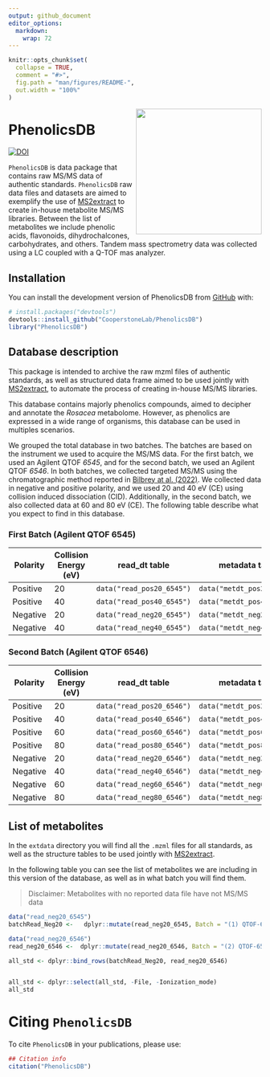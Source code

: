 ```yaml
---
output: github_document
editor_options: 
  markdown: 
    wrap: 72
---
```


<!-- README.md is generated from README.Rmd. Please edit that file -->

```r
knitr::opts_chunk$set(
  collapse = TRUE,
  comment = "#>",
  fig.path = "man/figures/README-",
  out.width = "100%"
)
```

<img src="man/figures/PhenolicsDB.png" align="right" height="250" style="float:right; height:250px;"/>

# PhenolicsDB
<!-- badges: start -->

<!-- Zenodo badge -->
[![DOI](https://zenodo.org/badge/676239711.svg)](https://zenodo.org/badge/latestdoi/676239711)

<!-- badges: end -->

`PhenolicsDB` is data package that contains raw MS/MS data of authentic
standards. `PhenolicsDB` raw data files and datasets are aimed to
exemplify the use of
[MS2extract](https://cooperstonelab.github.io/MS2extract/) to create
in-house metabolite MS/MS libraries. Between the list of metabolites we
include phenolic acids, flavonoids, dihydrochalcones, carbohydrates, and
others. Tandem mass spectrometry data was collected using a LC coupled
with a Q-TOF mas analyzer.

## Installation

You can install the development version of PhenolicsDB from
[GitHub](https://github.com/CooperstoneLab/PhenolicsDB) with:

``` r
# install.packages("devtools")
devtools::install_github("CooperstoneLab/PhenolicsDB")
library("PhenolicsDB")
```

## Database description

This package is intended to archive the raw mzml files of authentic
standards, as well as structured data frame aimed to be used jointly
with [MS2extract](https://cooperstonelab.github.io/MS2extract/), to
automate the process of creating in-house MS/MS libraries.

This database contains majorly phenolics compounds, aimed to decipher
and annotate the *Rosacea* metabolome. However, as phenolics are
expressed in a wide range of organisms, this database can be used in
multiples scenarios.

We grouped the total database in two batches. The batches are based on
the instrument we used to acquire the MS/MS data. For the first batch,
we used an Agilent QTOF *6545*, and for the second batch, we used an
Agilent QTOF *6546*. In both batches, we collected targeted MS/MS using
the chromatographic method reported in [Bilbrey at al.
(2022)](https://nph.onlinelibrary.wiley.com/doi/full/10.1111/nph.17693).
We collected data in negative and positive polarity, and we used 20 and
40 eV (CE) using collision induced dissociation (CID). Additionally, in
the second batch, we also collected data at 60 and 80 eV (CE). The
following table describe what you expect to find in this database.


### First Batch (Agilent QTOF 6545)

| Polarity | Collision Energy (eV) | read_dt table               | metadata table           |
|--------------|-------------|---------------------|----------------------|
| Positive | 20                    | `data("read_pos20_6545")` | `data("metdt_pos20_6545")` |
| Positive | 40                    | `data("read_pos40_6545")` | `data("metdt_pos40_6545")` |
| Negative | 20                    | `data("read_neg20_6545")` | `data("metdt_neg20_6545")` |
| Negative | 40                    | `data("read_neg40_6545")` |` data("metdt_neg40_6545")` |

### Second Batch (Agilent QTOF 6546)

| Polarity | Collision Energy (eV) | read_dt table                 | metadata table           |
|--------------|-------------|----------------------|----------------------|
| Positive | 20                    | `data("read_pos20_6546")`   | `data("metdt_pos20_6546")` |
| Positive | 40                    | `data("read_pos40_6546")`   | `data("metdt_pos40_6546")` |
| Positive | 60                    | `data("read_pos60_6546")` | `data("metdt_pos60_6546")` |
| Positive | 80                    | `data("read_pos80_6546")` | `data("metdt_pos80_6546")` |
| Negative | 20                    | `data("read_neg20_6546")`   | `data("metdt_neg20_6546")` |
| Negative | 40                    | `data("read_neg40_6546")`   | `data("metdt_neg40_6546")` |
| Negative | 60                    | `data("read_neg60_6546")`   | `data("metdt_neg60_6546")` |
| Negative | 80                    | `data("read_neg80_6546")`   | `data("metdt_neg80_6546")` |

## List of metabolites

In the `extdata` directory you will find all the `.mzml` files for all
standards, as well as the structure tables to be used jointly with
[MS2extract](https://cooperstonelab.github.io/MS2extract/).

In the following table you can see the list of metabolites we are
including in this version of the database, as well as in what batch you
will find them.

> Disclaimer: Metabolites with no reported data file have not MS/MS data

```r

data("read_neg20_6545")
batchRead_Neg20 <-   dplyr::mutate(read_neg20_6545, Batch = "(1) QTOF-6545")

data("read_neg20_6546")
read_neg20_6546 <-  dplyr::mutate(read_neg20_6546, Batch = "(2) QTOF-6546")

all_std <- dplyr::bind_rows(batchRead_Neg20, read_neg20_6546)  


all_std <- dplyr::select(all_std, -File, -Ionization_mode)
all_std
```
# Citing `PhenolicsDB`

To cite `PhenolicsDB` in your publications, please use:

```r
## Citation info
citation("PhenolicsDB")
```
